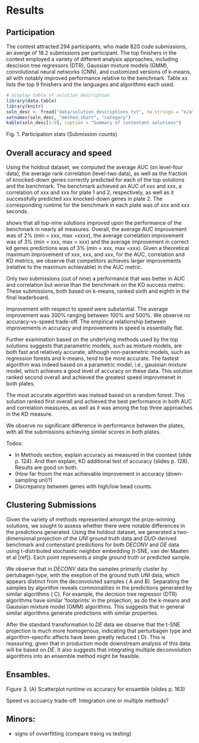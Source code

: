 # Results

## Participation

The contest attracted 294 participants, who made 820 code submissions, an averge of 18.2 submissions per participant. The top finishers in the contest employed a variety of different analysis approaches, including descision tree regressors (DTR), Gaussian mixture models (GMM), convolutional neural networks (CNN), and customized versions of k-means, all with notably improved performance relative to the benchmark. Table xx lists the top 9 finishers and the languages and algorithms each used.

```r
# display table of solution description
library(data.table)
library(knitr)
soln_desc <- fread("data/solution_descriptions.txt", na.strings = "n/a")
setnames(soln_desc, "method_short", "category")
kable(soln_desc[1:9], caption = "Summary of contestant solutions")
```

Fig. 1. Participation stats (Submission counts)

## Overall accuracy and speed

Using the holdout dataset, we computed the average AUC (on level-four data), the average rank correlation (level-two data), as well as the fraction of knocked-down genes correctly predicted for each of the top solutions and the benchmark. The benchmark achieved an AUC of xxx and xxx, a correlation of xxx and xxx for plate 1 and 2, respectively, as well as  it successfully predicted xxx knocked-down genes in plate 2. The corresponding runtime for the benchmark in each plate was of xxx and xxx seconds. 

\Fig{acc-vs-speed} shows that all top-nine solutions improved upon the performance of the benchmark in nearly all measures. Overall, the average AUC improvement was of 2% (min = xxx, max =xxxx), the average correlation improvement was of 3% (min = xxx, max = xxx) and the average improvement in correct kd genes predictions was of 3% (min = xxx, max =xxx).  Given a theoretical maximum improvement of xxx, xxx, and xxx, for the AUC, correlation and KD metrics, we observe that competitors achieves larger improvements (relative to the maximum achievable) in the AUC metric. 

Only two submissions (out of nine) a performance that was better in AUC and correlation but worse than the benchmark on the KD success metric. These submissions, both based on k-means, ranked sixth and eighth in the final leaderboard.


<!-- Note that the theoretical maximum improvement in the AUC metric was 14% = 1/bench, and the theoretical maximum improvement for the correlation was 60% = 1/cor.bench, given both measures cannot be greater than one. Thus, we find solutions achieved greater improvements in auc relative to the theoretical max, than in the correlation metric.   -->

Improvement with respect to speed were substantial. The average improvement was 300% ranging between 100% and 500%. We observe no accuracy-vs-speed trade-off. The empirical relationship between improvements in accuracy and improvements in speed is essentially flat. 

Further examination based on the underlying methods used by the top solutions suggests that parametric models, such as mixture models, are both fast and relatively accurate, although non-parametric models, such as regression forests and k-means, tend to be more accurate.  The fastest algorithm was indeed based on a parametric model, i.e., gaussian mixture model, which achieves a good level of accuracy on these data. This solution ranked second overall and achieved the greatest speed improvmenet in both plates. 

The most accurate algorithm was instead based on a random forest. This solution ranked first overall and achieved the best performance in both AUC and correlation measures, as well as it was among the top three approaches in the KD measure. 

We observe no significant difference in performance between the plates, with all the submissions achieving similar scores in both plates. 

<!-- 
Fig. 2. (A) Leaderboard (all scores) 
        (B) Disaggregated scores for top 10 
            (barplot for mean of the 2 plates by submission and for each metric)
        (C) Scatter plot runtime vs accuracy (mean of AUC and Correlation)
 -->

\color{red}

Todos:

- In Methods section, explain accuracy as measured in the coontest (slide p. 124). And then explain, KD additional test of accuracy (slides p. 128). Results are good on both.
- (How far froom the max achievable improvement in accuracy (down-sampling uni)?)
- Discrepancy between genes with high/low bead counts.

\color{black}

## Clustering Submissions

Given the variety of methods represented amongst the prize-winning solutions, we sought to assess whether there were notable differences in the predictions generated. Using the holdout dataset, we generated a two-dimensional projection of the $UNI$ ground truth data and $DUO$-derived benchmark and contenstant predictions for both $DECONV$ and $DE$ data using t-distributed stochastic neighbor embedding (t-SNE, van der Maaten et al [ref]). Each point represents a single ground truth or predicted sample.

We observe that in $DECONV$ data the samples primarily cluster by pertubagen type, with the exeption of the ground truth $UNI$ data, which appears distinct from the deconvoluted samples (\Fig{tsne_figure} A and B). Separating the samples by algorithm reveals commonalities in the predictions generated by similar algorithms (\Fig{tsne_figure} C). For example, the decision tree regressor (DTR) algorithms have similar 'footprints' in the projection, as do the k-means and Gaussian mixture model (GMM) algorithms. This suggests that in general similar algorithms generate predictions with similar properties.

After the standard transformation to $DE$ data we observe that the t-SNE projection is much more homogenous, indicating that perturbagen type and algorithm-specific affects have been greatly reduced (\Fig{tsne_figure} D). This is reassuring, given that in production mode downstream analysis of this data will be based on $DE$. It also suggests that integrating multiple deconvolution algorithms into an ensemble method might be feasible. 

## Ensambles.

Figure 3. (A) Scatterplot runtime vs accuracy for ensamble (slides p. 163)

Speed vs accuarcy trade-off. Integration one or multiple methods?


## Minors:

- signs of ovverfitting (compare traing vs testing)


